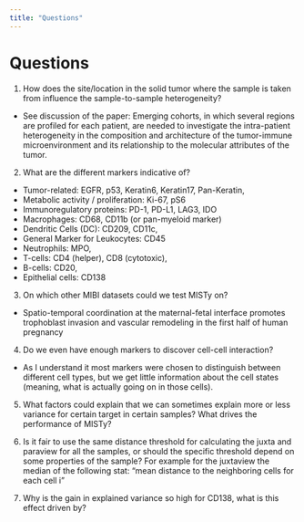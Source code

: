 ```yaml
---
title: "Questions"
---
```


# Questions

1. How does the site/location in the solid tumor where the sample is taken from
influence the sample-to-sample heterogeneity?
- See discussion of the paper: Emerging cohorts, in which several regions are 
profiled for each patient, are needed to investigate the intra-patient 
heterogeneity in the composition and architecture of the tumor-immune 
microenvironment and its relationship to the molecular attributes of the tumor.

2. What are the different markers indicative of?
- Tumor-related: EGFR, p53, Keratin6, Keratin17, Pan-Keratin,
- Metabolic activity / proliferation: Ki-67, pS6
- Immunoregulatory proteins: PD-1, PD-L1, LAG3, IDO
- Macrophages: CD68, CD11b (or pan-myeloid marker)
- Dendritic Cells (DC): CD209, CD11c,
- General Marker for Leukocytes: CD45
- Neutrophils: MPO, 
- T-cells: CD4 (helper), CD8 (cytotoxic), 
- B-cells: CD20, 
- Epithelial cells: CD138

3. On which other MIBI datasets could we test MISTy on?
- Spatio-temporal coordination at the maternal-fetal interface promotes 
trophoblast invasion and vascular remodeling in the first half of human pregnancy

4. Do we even have enough markers to discover cell-cell interaction?
- As I understand it most markers were chosen to distinguish between different
cell types, but we get little information about the cell states (meaning, 
what is actually going on in those cells).

5. What factors could explain that we can sometimes explain more or less 
variance for certain target in certain samples? What drives the performance
of MISTy?

6. Is it fair to use the same distance threshold for calculating the 
juxta and paraview for all the samples, or should the specific threshold
depend on some properties of the sample? For example for the
juxtaview the median of the following stat: "mean distance to the neighboring 
cells for each cell i"

7. Why is the gain in explained variance so high for CD138, what is this
effect driven by?
